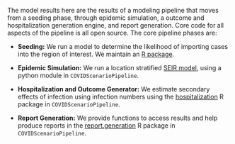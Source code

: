 The model results here are the results of a modeling pipeline 
that moves from a seeding phase, through epidemic simulation,
a outcome and hospitalization generation engine, and report 
generation. Core code for all aspects of the pipeline 
is all open source. The core pipeline phases are:


* **Seeding:** We run a model to determine the likelihood of importing
  cases into the region of interest. We maintain an [R
  package](https://github.com/HopkinsIDD/covidImportation).

* **Epidemic Simulation:** We run a location stratified [SEIR
  model](https://github.com/HopkinsIDD/COVIDScenarioPipeline/tree/dataseed/SEIR),
  using a python module in `COVIDScenarioPipeline`.
  
* **Hospitalization and Outcome Generator:** We estimate secondary
  effects of infection using infection numbers using the
  [hospitalization](https://github.com/HopkinsIDD/COVIDScenarioPipeline/tree/dataseed/R/pkgs/hospitalization)
  R package in `COVIDScenarioPipeline`.

* **Report Generation:** We provide functions to access results and
  help produce reports in the
  [report.generation](https://github.com/HopkinsIDD/COVIDScenarioPipeline/tree/dataseed/R/pkgs/report.generation)
  R package in `COVIDScenarioPipeline`.
  
